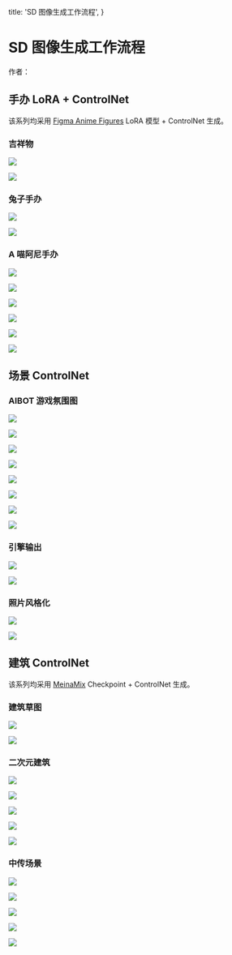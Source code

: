   title: 'SD 图像生成工作流程',
}


# SD 图像生成工作流程


作者：<Authors names="ciaochaos" />


## 手办 LoRA + ControlNet


该系列均采用 [Figma Anime Figures](https://civitai.com/models/7984/figma-anime-figures) LoRA 模型 + ControlNet 生成。


### 吉祥物

![](/assets/inference/figma-3.jpg)

![](/assets/inference/figma-4.jpg)


### 兔子手办

![](/assets/inference/figma-1.jpg)

![](/assets/inference/figma-2.jpg)


### A 喵阿尼手办

![](/assets/inference/figma-5.jpg)

![](/assets/inference/figma-6.jpg)

![](/assets/inference/figma-7.jpg)

![](/assets/inference/figma-8.jpg)

![](/assets/inference/figma-9.jpg)

![](/assets/inference/figma-10.jpg)




## 场景 ControlNet


### AIBOT 游戏氛围图


![](/assets/inference/aibot-2.jpg)

![](/assets/inference/aibot-1.jpg)

![](/assets/inference/aibot-4.jpg)

![](/assets/inference/aibot-5.jpg)

![](/assets/inference/aibot-6.jpg)

![](/assets/inference/aibot-7.jpg)

![](/assets/inference/aibot-8.jpg)

![](/assets/inference/aibot-3.jpg)


### 引擎输出

![](/assets/inference/scene-1.jpg)

![](/assets/inference/scene-2.jpg)


### 照片风格化

![](/assets/inference/life-1.jpg)

![](/assets/inference/life-2.jpg)


## 建筑 ControlNet

该系列均采用 [MeinaMix](https://civitai.com/models/7240/meinamix) Checkpoint + ControlNet 生成。


### 建筑草图

![](/assets/inference/arch-1.jpg)

![](/assets/inference/arch-2.jpg)



### 二次元建筑


![](/assets/inference/arch-3.jpg)

![](/assets/inference/arch-4.jpg)

![](/assets/inference/arch-5.jpg)

![](/assets/inference/arch-6.jpg)

![](/assets/inference/arch-7.jpg)



### 中传场景


![](/assets/inference/cuc-1.jpg)

![](/assets/inference/cuc-2.jpg)

![](/assets/inference/cuc-3.jpg)

![](/assets/inference/cuc-4.jpg)

![](/assets/inference/cuc-5.jpg)

